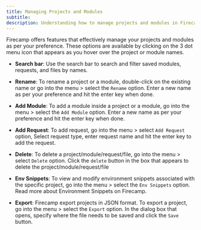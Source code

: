 ```yaml
---
title: Managing Projects and Modules
subtitle:
description: Understanding how to manage projects and modules in Firecamp
---
```


Firecamp offers features that effectively manage your projects and modules as per your preference. These options are available by clicking on the 3 dot menu icon that appears as you hover over the project or module names.

- **Search bar**: Use the search bar to search and filter saved modules, requests, and files by names.

- **Rename**: To rename a project or a module, double-click on the existing name or go into the menu > select the `Rename` option. Enter a new name as per your preference and hit the enter key when done.

- **Add Module**: To add a module inside a project or a module, go into the menu > select the `Add Module` option. Enter a new name as per your preference and hit the enter key when done.

- **Add Request**: To add request, go into the menu > select `Add Request` option, Select request type, enter request name and hit the enter key to add the request.

- **Delete**: To delete a project/module/request/file, go into the menu > select `Delete` option. Click the `delete` button in the box that appears to delete the project/module/request/file

- **Env Snippets**: To view and modify environment snippets associated with the specific project, go into the menu > select the `Env Snippets` option. Read more about Environment Snippets on Firecamp.

- **Export**: Firecamp export projects in JSON format. To export a project, go into the menu > select the `Export` option. In the dialog box that opens, specify where the file needs to be saved and click the `Save` button.
